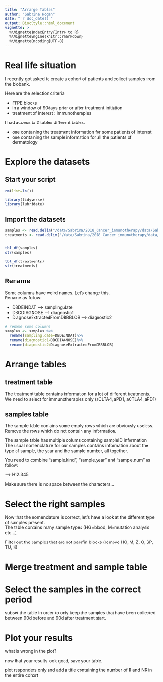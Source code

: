 ```yaml
---
title: "Arrange Tables"
author: "Sabrina Hogan"
date: "`r doc_date()`"
output: BiocStyle::html_document
vignette: >
  %\VignetteIndexEntry{Intro to R}
  %\VignetteEngine{knitr::rmarkdown}
  %\VignetteEncoding{UTF-8}
---
```


# Real life situation
I recently got asked to create a cohort of patients and collect samples from the biobank.  

Here are the selection criteria:  

- FFPE blocks
- in a window of 90days prior or after treatment initiation
- treatment of interest : immunotherapies


I had access to 2 tables different tables:  

- one containing the treatment information for some patients of interest
- one containing the sample information for all the patients of dermatology


# Explore the datasets

## Start your script
```r
rm(list=ls())

library(tidyverse)
library(lubridate)
```


## Import the datasets

```r
samples <- read.delim("/data/Sabrina/2018_Cancer_immunotherapy/data/Sabrina_all_samples.txt", comment.char="#", na.strings = c("NA"," ",""))
treatments <- read.delim("/data/Sabrina/2018_Cancer_immunotherapy/data/Sabrina_treatments_table.txt", comment.char="#", na.strings = c("NA"," ",""))


tbl_df(samples)
str(samples)

tbl_df(treatments)
str(treatments)

```


## Rename
Some columns have weird names. Let's change this.  
Rename as follow:

- DBDEINDAT --> sampling.date
- DBCDIAGNOSE  --> diagnostic1
- DiagnoseExtractedFromDBBBLOB --> diagnostic2

```r
# rename some columns
samples <- samples %>%
  rename(sampling.date=DBDEINDAT)%>%
  rename(diagnostic1=DBCDIAGNOSE)%>%
  rename(diagnostic2=DiagnoseExtractedFromDBBBLOB)
```

# Arrange tables

## treatment table

The treatment table contains information for a lot of different treatments.  
We need to select for immunotherapies only (aCLTA4, aPD1, aCTLA4_aPD1)



## samples table

The sample table contains some empty rows which are obviously useless.  
Remove the rows which do not contain any information.


The sample table has multiple colums containing sampleID information.  
The usual nomenclature for our samples contains information about the type of sample, the year and the sample number, all together.

You need to combine  "sample.kind", "sample.year" and "sample.num" as follow:  

--> H12.345



Make sure there is no space between the characters...



# Select the right samples
Now that the nomenclature is correct, let's have a look at the different type of samples present.  
The table contains many sample types (HG=blood, M=mutation analysis etc...).  

Filter out the samples that are not parafin blocks (remove HG, M, Z, G, SP, TU, K)  


# Merge treatment and sample table



# Select the samples in the correct period
subset the table in order to only keep the samples that have been collected between 90d before and 90d after treatment start.  




# Plot your results



what is wrong in the plot?  



now that your results look good, save your table.  

plot responders only and add a title containing the number of R and NR in the entire cohort  


